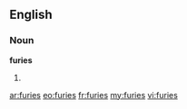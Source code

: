 ==English==
===Noun===
'''furies'''
# {{plural of|[[fury]]}}

[[ar:furies]]
[[eo:furies]]
[[fr:furies]]
[[my:furies]]
[[vi:furies]]